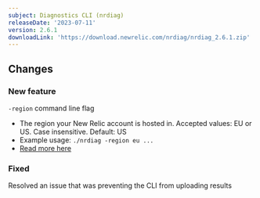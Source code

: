 ```yaml
---
subject: Diagnostics CLI (nrdiag)
releaseDate: '2023-07-11'
version: 2.6.1
downloadLink: 'https://download.newrelic.com/nrdiag/nrdiag_2.6.1.zip'
---
```


## Changes
### New feature
`-region` command line flag
  * The region your New Relic account is hosted in. Accepted values: EU or US. Case insensitive. Default: US
  * Example usage: `./nrdiag -region eu ...`
  * [Read more here](/docs/new-relic-solutions/solve-common-issues/diagnostics-cli-nrdiag/run-diagnostics-cli-nrdiag/#region)

### Fixed
Resolved an issue that was preventing the CLI from uploading results
